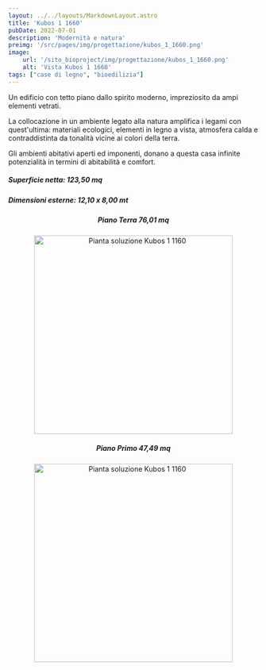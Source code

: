 ```yaml
---
layout: ../../layouts/MarkdownLayout.astro
title: 'Kubos 1 1660'
pubDate: 2022-07-01
description: 'Modernità e natura'
preimg: '/src/pages/img/progettazione/kubos_1_1660.png'
image:
    url: '/sito_bioproject/img/progettazione/kubos_1_1660.png'
    alt: 'Vista Kubos 1 1660'
tags: ["case di legno", "bioedilizia"]
---
```


Un edificio con tetto piano dallo spirito moderno, impreziosito da ampi elementi vetrati.  
  
La collocazione in un ambiente legato alla natura amplifica i legami con quest'ultima: materiali ecologici, elementi in legno a vista, atmosfera calda e contraddistinta da tonalità vicine ai colori della terra.  
  
Gli ambienti abitativi aperti ed imponenti, donano a questa casa infinite potenzialità in termini di abitabilità e comfort.  
  
##### Superficie netta: 123,50 mq
##### Dimensioni esterne: 12,10 x 8,00 mt

<div style="text-align: center;">
<h5>Piano Terra 76,01 mq</h5>
<Image src={imgPiantaTerra} alt="Pianta soluzione Kubos 1 1160" height="400"/>
<h5>Piano Primo 47,49 mq</h5>
<Image src={imgPiantaPrimo} alt="Pianta soluzione Kubos 1 1160" height="400"/>
</div>